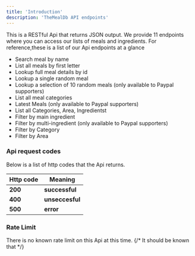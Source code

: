 ```yaml
---
title: 'Introduction'
description: 'TheMealDb API endpoints'
---
```

This is a RESTful Api that returns JSON output.
We provide 11 endpoints where you can access our lists of meals and ingredients.
For reference,these is a list of our Api endpoints at a glance 

- Search meal by name
- List all meals by first letter 
- Lookup full meal details by id
- Lookup a single random meal
- Lookup a selection of 10 random meals (only available to Paypal supporters)
- List all meal categories
- Latest Meals (only available to Paypal supporters)
- List all Categories, Area, Ingredientst
- Filter by main ingredient
- Filter by multi-ingredient (only available to Paypal supporters)
- Filter by Category
- Filter by Area


### Api request codes
Below is a list of http codes that the Api returns.

| Http code| Meaning                    |
| -------- | -------------------------- |
| **200**      |  **successful**        |
| **400**      |  **unseccesful**       |
| **500**      |  **error**             |


### Rate Limit
There is no known rate limit on this Api at this time.
{/* It should be known that  */}

